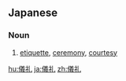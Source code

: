 ==Japanese==
{{ja-kanjitab|ぎ|れい|yomi=on}}

===Noun===
{{ja-noun|ぎれい}}

# [[etiquette]], [[ceremony]], [[courtesy]]

[[hu:儀礼]]
[[ja:儀礼]]
[[zh:儀礼]]